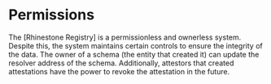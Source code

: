 # Permissions

The [Rhinestone Registry] is a permissionless and ownerless system. Despite this, the system maintains certain controls to ensure the integrity of the data. The owner of a schema (the entity that created it) can update the resolver address of the schema. Additionally, attestors that created attestations have the power to revoke the attestation in the future.
